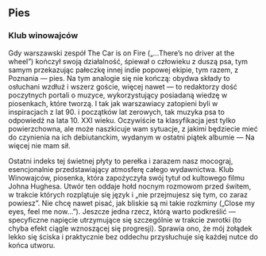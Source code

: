 
## Pies

### Klub winowajców

Gdy warszawski zespół The Car is on Fire („…There’s no driver at the wheel”) kończył swoją działalność, śpiewał o człowieku z duszą psa, tym samym przekazując pałeczkę innej indie popowej ekipie, tym razem, z Poznania — pies. Na tym analogie się nie kończą: obydwa składy to osłuchani wzdłuż i wszerz goście, więcej nawet — to redaktorzy dość poczytnych portali o muzyce, wykorzystujący posiadaną wiedzę w piosenkach, które tworzą. I tak jak warszawiacy zatopieni byli w inspiracjach z lat 90. i początków lat zerowych, tak muzyka psa to odpowiedź na lata 10. XXI wieku. Oczywiście ta klasyfikacja jest tylko powierzchowna, ale może naszkicuje wam sytuacje, z jakimi będziecie mieć do czynienia na ich debiutanckim, wydanym w ostatni piątek albumie — Na więcej nie mam sił.

Ostatni indeks tej świetnej płyty to perełka i zarazem nasz mocograj, esencjonalnie przedstawiający atmosferę całego wydawnictwa. Klub Winowajców, piosenka, która zapożyczyła swój tytuł od kultowego filmu Johna Hughesa. Utwór ten oddaje hołd nocnym rozmowom przed świtem, w trakcie których rozplątuje się język i „nie przejmujesz się tym, co zaraz powiesz”. Nie chcę nawet pisać, jak bliskie są mi takie rozkminy („Close my eyes, feel me now…”). Jeszcze jedna rzecz, którą warto podkreślić — specyficzne napięcie utrzymujące się szczególnie w trakcie zwrotki (to chyba efekt ciągle wznoszącej się progresji). Sprawia ono, że mój żołądek lekko się ściska i praktycznie bez oddechu przysłuchuje się każdej nutce do końca utworu.

<Youtube src="https://www.youtube.com/watch?v=mfANkWV8aME" />
